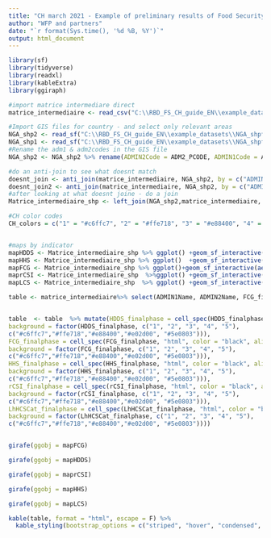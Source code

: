 ```yaml
---
title: "CH march 2021 - Example of preliminary results of Food Security direct evidence"
author: "WFP and partners"
date: "`r format(Sys.time(), '%d %B, %Y')`"
output: html_document
---
```


```r
library(sf)
library(tidyverse)
library(readxl)
library(kableExtra)
library(ggiraph)

#import matrice intermediare direct
matrice_intermediaire <- read_csv("C:\\RBD_FS_CH_guide_EN\\example_datasets\\matrice_intermediaire_direct_en.csv")

#Import GIS files for country - and select only relevant areas
NGA_shp2 <- read_sf("C:\\RBD_FS_CH_guide_EN\\example_datasets\\NGA_shpfile\\nga_admbnda_adm2_osgof_20190417.shp") %>% filter(ADM1_EN %in% c("Borno","Adamawa","Yobe"))
NGA_shp1 <- read_sf("C:\\RBD_FS_CH_guide_EN\\example_datasets\\NGA_shpfile\\nga_admbnda_adm1_osgof_20190417.shp") %>% filter(ADM1_EN %in% c("Borno","Adamawa","Yobe"))
#Rename the adm1 & adm2codes in the GIS file
NGA_shp2 <- NGA_shp2 %>% rename(ADMIN2Code = ADM2_PCODE, ADMIN1Code = ADM1_PCODE)

#do an anti-join to see what doesnt match  
doesnt_join <- anti_join(matrice_intermediaire, NGA_shp2, by = c("ADMIN2Code"))
doesnt_join2 <- anti_join(matrice_intermediaire, NGA_shp2, by = c("ADMIN2Code"))
#after looking at what doesnt joine - do a join
Matrice_intermediaire_shp <- left_join(NGA_shp2,matrice_intermediaire, by = c("ADMIN2Code"))

#CH color codes
CH_colors = c("1" = "#c6ffc7", "2" = "#ffe718", "3" = "#e88400", "4" = "#e02d00", "5" = "#5e0803")


#maps by indicator
mapHDDS <- Matrice_intermediaire_shp %>% ggplot() +geom_sf_interactive(aes(fill = as.factor(HDDS_finalphase), tooltip = ADMIN2Name)) +theme_void() +coord_sf(datum=NA) +labs(fill="HDDS phasing")  +scale_fill_manual(values = CH_colors) +ggtitle(label= "phasing of HDDS") +geom_sf(data=NGA_shp1,  lwd=1.5, fill=NA)
mapHHS <- Matrice_intermediaire_shp %>% ggplot()  +geom_sf_interactive(aes(fill = as.factor(HHS_finalphase), tooltip = ADMIN2Name)) +theme_void() +coord_sf(datum=NA) +labs(fill="HHS phasing") +scale_fill_manual(values = CH_colors) +ggtitle(label= "phasing of HHS") +geom_sf(data=NGA_shp1,  lwd=1.5, fill=NA) 
mapFCG <- Matrice_intermediaire_shp %>% ggplot()+geom_sf_interactive(aes(fill = as.factor(FCG_finalphase), tooltip = ADMIN2Name)) +theme_void() +coord_sf(datum=NA) +labs(fill="FCG phasing") +scale_fill_manual(values = CH_colors) +ggtitle(label= "phasing of food consumption score groups") +geom_sf(data=NGA_shp1,  lwd=1.5, fill=NA)
maprCSI <- Matrice_intermediaire_shp  %>%ggplot() +geom_sf_interactive(aes(fill = as.factor(rCSI_finalphase), tooltip = ADMIN2Name)) +theme_void() +coord_sf(datum=NA) +labs(fill="rCSI phasing") +scale_fill_manual(values = CH_colors) +ggtitle(label= "phasing of rCSI") +geom_sf(data=NGA_shp1,  lwd=1.5, fill=NA)
mapLCS <- Matrice_intermediaire_shp  %>% ggplot() +geom_sf_interactive(aes(fill = as.factor(LhHCSCat_finalphase), tooltip = ADMIN2Name)) +theme_void() +coord_sf(datum=NA) +labs(fill="LCS phasing") +scale_fill_manual(values = CH_colors)  +ggtitle(label= "phasing of livelihood coping strategies") +geom_sf(data=NGA_shp1,  lwd=1.5, fill=NA)

table <- matrice_intermediaire%>% select(ADMIN1Name, ADMIN2Name, FCG_finalphase, HDDS_finalphase, rCSI_finalphase, HHS_finalphase, LhHCSCat_finalphase)


table  <- table  %>% mutate(HDDS_finalphase = cell_spec(HDDS_finalphase, "html", color = "black", align = "c",  
background = factor(HDDS_finalphase, c("1", "2", "3", "4", "5"), 
c("#c6ffc7","#ffe718","#e88400","#e02d00", "#5e0803"))),
FCG_finalphase = cell_spec(FCG_finalphase, "html", color = "black", align = "c",  
background = factor(FCG_finalphase, c("1", "2", "3", "4", "5"), 
c("#c6ffc7","#ffe718","#e88400","#e02d00", "#5e0803"))),
HHS_finalphase = cell_spec(HHS_finalphase, "html", color = "black", align = "c",  
background = factor(HHS_finalphase, c("1", "2", "3", "4", "5"), 
c("#c6ffc7","#ffe718","#e88400","#e02d00", "#5e0803"))),
rCSI_finalphase = cell_spec(rCSI_finalphase, "html", color = "black", align = "c",  
background = factor(rCSI_finalphase, c("1", "2", "3", "4", "5"), 
c("#c6ffc7","#ffe718","#e88400","#e02d00", "#5e0803"))),
LhHCSCat_finalphase = cell_spec(LhHCSCat_finalphase, "html", color = "black", align = "c",  
background = factor(LhHCSCat_finalphase, c("1", "2", "3", "4", "5"), 
c("#c6ffc7","#ffe718","#e88400","#e02d00", "#5e0803"))))



```

```r
girafe(ggobj = mapFCG)
```

```r
girafe(ggobj = mapHDDS)
```

```r
girafe(ggobj = maprCSI)
```

```r
girafe(ggobj = mapHHS)
```


```r
girafe(ggobj = mapLCS)
```





```r
kable(table, format = "html", escape = F) %>%
  kable_styling(bootstrap_options = c("striped", "hover", "condensed", "responsive"))
```
